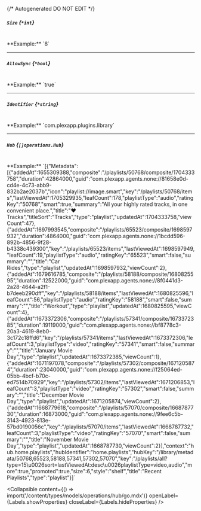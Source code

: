 {/* Autogenerated DO NOT EDIT  */}

##### `Size` *{`*int`}*
<br/>
**Example:** `8`

---
##### `AllowSync` *{`*bool`}*
<br/>
**Example:** `true`

---
##### `Identifier` *{`*string`}*
<br/>
**Example:** `com.plexapp.plugins.library`

---
##### `Hub` *{`[]operations.Hub`}*
<br/>
**Example:** `[{"Metadata":[{"addedAt":1655309388,"composite":"/playlists/50768/composite/1704333758","duration":42864000,"guid":"com.plexapp.agents.none://81658e0d-cd4e-4c73-abb9-832b2ae2037b","icon":"playlist://image.smart","key":"/playlists/50768/items","lastViewedAt":1705329935,"leafCount":178,"playlistType":"audio","ratingKey":"50768","smart":true,"summary":"All your highly rated tracks, in one convenient place.","title":"❤️ Tracks","titleSort":"Tracks","type":"playlist","updatedAt":1704333758,"viewCount":47},{"addedAt":1697993545,"composite":"/playlists/65523/composite/1698597932","duration":4864000,"guid":"com.plexapp.agents.none://1bcdd596-892b-4856-9f28-b4338c439300","key":"/playlists/65523/items","lastViewedAt":1698597949,"leafCount":19,"playlistType":"audio","ratingKey":"65523","smart":false,"summary":"","title":"Car Rides","type":"playlist","updatedAt":1698597932,"viewCount":2},{"addedAt":1679616785,"composite":"/playlists/58188/composite/1680825595","duration":12522000,"guid":"com.plexapp.agents.none://8f0441d3-2a28-4644-a2f1-b7deeb290dff","key":"/playlists/58188/items","lastViewedAt":1680825596,"leafCount":56,"playlistType":"audio","ratingKey":"58188","smart":false,"summary":"","title":"Workout","type":"playlist","updatedAt":1680825595,"viewCount":4},{"addedAt":1673372306,"composite":"/playlists/57341/composite/1673372385","duration":19119000,"guid":"com.plexapp.agents.none://bf8778c3-20a3-4619-8eb0-3c172c18ffd6","key":"/playlists/57341/items","lastViewedAt":1673372306,"leafCount":3,"playlistType":"video","ratingKey":"57341","smart":false,"summary":"","title":"January Movie Day","type":"playlist","updatedAt":1673372385,"viewCount":1},{"addedAt":1671197078,"composite":"/playlists/57302/composite/1671205874","duration":23040000,"guid":"com.plexapp.agents.none://f25064ed-05bb-4bcf-b70c-ed7514b70929","key":"/playlists/57302/items","lastViewedAt":1671206853,"leafCount":3,"playlistType":"video","ratingKey":"57302","smart":false,"summary":"","title":"December Movie Day","type":"playlist","updatedAt":1671205874,"viewCount":2},{"addedAt":1668779618,"composite":"/playlists/57070/composite/1668787730","duration":16873000,"guid":"com.plexapp.agents.none://9fee6c5b-3143-4923-813e-57bd0190056c","key":"/playlists/57070/items","lastViewedAt":1668787732,"leafCount":3,"playlistType":"video","ratingKey":"57070","smart":false,"summary":"","title":"November Movie Day","type":"playlist","updatedAt":1668787730,"viewCount":2}],"context":"hub.home.playlists","hubIdentifier":"home.playlists","hubKey":"/library/metadata/50768,65523,58188,57341,57302,57070","key":"/playlists/all?type=15\u0026sort=lastViewedAt:desc\u0026playlistType=video,audio","more":true,"promoted":true,"size":6,"style":"shelf","title":"Recent Playlists","type":"playlist"}]`

<Collapsible content={() => import('/content/types/models/operations/hub/go.mdx')} openLabel={Labels.showProperties} closeLabel={Labels.hideProperties} />




